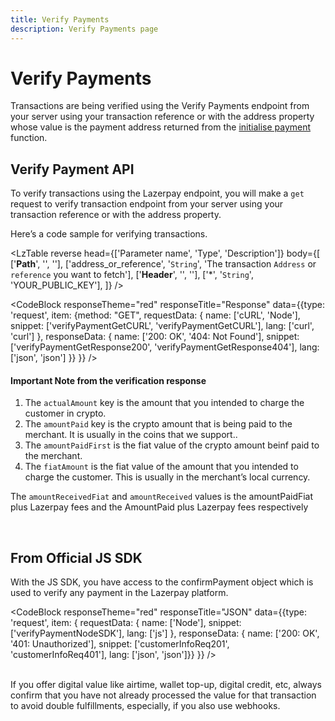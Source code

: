 ```yaml
---
title: Verify Payments
description: Verify Payments page
---
```


# Verify Payments

Transactions are being verified using the Verify Payments endpoint from your server using your transaction reference or with the address property whose value is the payment address returned from the <a href="#">initialise payment</a> function.

## Verify Payment API

To verify transactions using the Lazerpay endpoint, you will make a <code>get</code> request to verify transaction endpoint from your server using your transaction reference or with the address property.

Here’s a code sample for verifying transactions.

<LzTable 
  reverse
  head={['Parameter name', 'Type', 'Description']}
  body={[
    ['<strong>Path</strong>', '', ''],
    ['address_or_reference', '<code>String</code>', 'The transaction <code>Address</code> or <code>reference</code> you want to fetch'],
    ['<strong>Header</strong>', '', ''],
    ['*', '<code>String</code>', 'YOUR_PUBLIC_KEY'],
  ]}
  />

<CodeBlock 
  responseTheme="red" 
  responseTitle="Response" 
  data={{type: 'request', item: {method: "GET", requestData: {
    name: ['cURL', 'Node'], 
    snippet: ['verifyPaymentGetCURL', 'verifyPaymentGetCURL'], 
    lang: ['curl', 'curl']
  }, 
  responseData: {
    name: ['200: OK', '404: Not Found'], 
    snippet: ['verifyPaymentGetResponse200', 'verifyPaymentGetResponse404'], 
    lang: ['json', 'json'] }} 
    }} 
  />

#### Important Note from the verification response
1. The <code>actualAmount</code> key is the amount that you intended to charge the customer in crypto.
2. The <code>amountPaid</code> key is the crypto amount that is being paid to the merchant. It is usually in the coins that we support..
3. The <code>amountPaidFirst</code> is the fiat value of the crypto amount beinf paid to the merchant.
4. The <code>fiatAmount</code> is the fiat value of the amount that you intended to charge the customer. This is usually in the merchant’s local currency.

<Alert>The <code>amountReceivedFiat</code> and <code>amountReceived</code> values is the amountPaidFiat plus Lazerpay fees and the AmountPaid plus Lazerpay fees respectively</Alert>

<br />

## From Official JS SDK
With the JS SDK, you have access to the confirmPayment object which is used to verify any payment in the Lazerpay platform.

<CodeBlock 
  responseTheme="red" 
  responseTitle="JSON" 
  data={{type: 'request', item: { requestData: {
    name: ['Node'], 
    snippet: ['verifyPaymentNodeSDK'], 
    lang: ['js']
  }, 
  responseData: {
    name: ['200: OK', '401: Unauthorized'], 
    snippet: ['customerInfoReq201', 'customerInfoReq401'], 
    lang: ['json', 'json']}} 
    }} 
  />

<br />
<Alert status="warning">If you offer digital value like airtime, wallet top-up, digital credit, etc, always confirm that you have not already processed the value for that transaction to avoid double fulfillments, especially, if you also use webhooks.</Alert>
<Divider className='max-w-100 mt-1 mb-8' />
<br />
<Divider />
